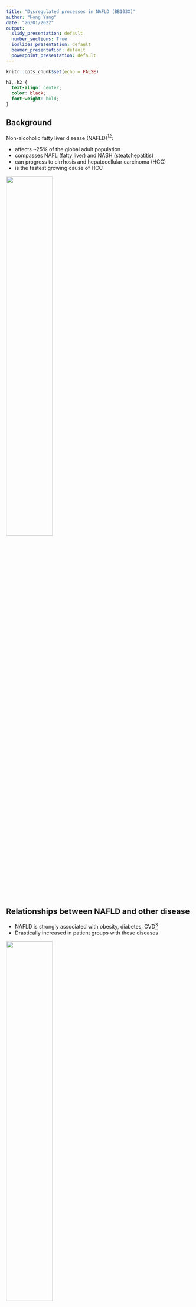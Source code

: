```yaml
---
title: "Dysregulated processes in NAFLD (BB103X)"
author: "Hong Yang"
date: "26/01/2022"
output:
  slidy_presentation: default
  number_sections: True
  ioslides_presentation: default
  beamer_presentation: default
  powerpoint_presentation: default
---
```


```r
knitr::opts_chunk$set(echo = FALSE)
```

```css
h1, h2 {
  text-align: center;
  color: black;
  font-weight: bold;
}
```

## Background
Non-alcoholic fatty liver disease (NAFLD)[^1][^2]:

- affects ~25% of the global adult population
- compasses NAFL (fatty liver) and NASH (steatohepatitis)
- can progress to cirrhosis and hepatocellular carcinoma (HCC)
- is the fastest growing cause of HCC

![](images/Figure1.png){width=50%}

[^1]: Pharmacological Reports volume 72, pages1–12 (2020)
[^2]: Nature Reviews Gastroenterology & Hepatology volume 18, pages223–238 (2021)

## Relationships between NAFLD and other disease

- NAFLD is strongly associated with obesity, diabetes, CVD[^3]
- Drastically increased in patient groups with these diseases

![](images/Figure2.png){width=50%}

## Mechanisms of NAFLD development and therapeutic strategies

**Management strategies (lifestyle interventions)**

- weight loss
- healthier life style habits (physical exercises, diet etc.)

**Molecular aspects (heterogeneous):**

- many molecular pathways that contribute to the development of NAFLD
- pathogenic drivers are not likely to be identical among all patients


**There are still no approved pharmacological therapies for NAFLD!!**[^4]

## Aim & Method

- investigate the molecular mechanisms underlying NAFLD progression

**RNA sequencing data**[^5]

![](images/Figure3.png){width=50%}


## Basic analysis and advanced analysis

- Raw sequencing reads in fastq format
- Mapped to the genome using alignment software
- Summarise reads over genes to generate a count table
- Determine differentially expressed genes using R
- Exploratory analyses: pathway enrichment and disease association analysis

## Data

- Public datasets shared by other study[^6] and metadata can be found from GEO

[GSE135251](https://www.ncbi.nlm.nih.gov/geo/query/acc.cgi?acc=GSE135251)

- fastq files can be found in ENA database based on its projectID

[PRJNA558102](https://www.ebi.ac.uk/ena/browser/view/PRJNA558102?show=reads)

## Preparation

Software need to be installed on PC:

- R (https://ftpmirror1.infania.net/mirror/CRAN/)
- Rstudio (https://www.rstudio.com/products/rstudio/)
- Filezila (https://filezilla-project.org/)
- putty (https://www.chiark.greenend.org.uk/~sgtatham/putty/latest.html) only if you are using windows


[^1]: Pharmacological Reports volume 72, pages1–12 (2020)
[^2]: Nature Reviews Gastroenterology & Hepatology volume 18, pages223–238 (2021)
[^3]: Nature Reviews Gastroenterology & Hepatology volume 18, pages24–39 (2021)
[^4]: Nature Medicine volume 24, pages908–922 (2018)
[^5]: Nature Reviews Genetics volume 20, pages631–656 (2019)
[^6]: Sci Transl Med 2020 Dec 2;12(572)